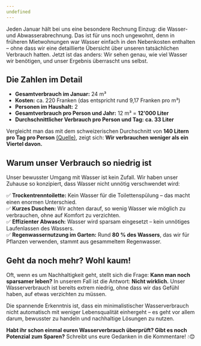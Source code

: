 ```yaml
---
undefined
---
```


Jeden Januar hält bei uns eine besondere Rechnung Einzug: die Wasser- und Abwasserabrechnung. Das ist für uns noch ungewohnt, denn in früheren Mietwohnungen war Wasser einfach in den Nebenkosten enthalten – ohne dass wir eine detaillierte Übersicht über unseren tatsächlichen Verbrauch hatten. Jetzt ist das anders: Wir sehen genau, wie viel Wasser wir benötigen, und unser Ergebnis überrascht uns selbst.

## Die Zahlen im Detail
- **Gesamtverbrauch im Januar:** 24 m³  
- **Kosten:** ca. 220 Franken (das entspricht rund 9,17 Franken pro m³)  
- **Personen im Haushalt:** 2  
- **Gesamtverbrauch pro Person und Jahr:** 12 m³ = **12'000 Liter**  
- **Durchschnittlicher Verbrauch pro Person und Tag:** **ca. 33 Liter**  

Vergleicht man das mit dem schweizerischen Durchschnitt von **140 Litern pro Tag pro Person** [(Quelle)](https://www.energie-umwelt.ch/wassersparen/den-eigenen-wasserverbrauch-einschaetzen), zeigt sich: **Wir verbrauchen weniger als ein Viertel davon.**

## Warum unser Verbrauch so niedrig ist
Unser bewusster Umgang mit Wasser ist kein Zufall. Wir haben unser Zuhause so konzipiert, dass Wasser nicht unnötig verschwendet wird:

✅ **Trockentrenntoilette:** Kein Wasser für die Toilettenspülung – das macht einen enormen Unterschied.  
✅ **Kurzes Duschen:** Wir achten darauf, so wenig Wasser wie möglich zu verbrauchen, ohne auf Komfort zu verzichten.  
✅ **Effizienter Abwasch:** Wasser wird sparsam eingesetzt – kein unnötiges Laufenlassen des Wassers.  
✅ **Regenwassernutzung im Garten:** Rund **80 % des Wassers**, das wir für Pflanzen verwenden, stammt aus gesammeltem Regenwasser.  

## Geht da noch mehr? Wohl kaum!
Oft, wenn es um Nachhaltigkeit geht, stellt sich die Frage: **Kann man noch sparsamer leben?** In unserem Fall ist die Antwort: **Nicht wirklich.** Unser Wasserverbrauch ist bereits extrem niedrig, ohne dass wir das Gefühl haben, auf etwas verzichten zu müssen.

Die spannende Erkenntnis ist, dass ein minimalistischer Wasserverbrauch nicht automatisch mit weniger Lebensqualität einhergeht – es geht vor allem darum, bewusster zu handeln und nachhaltige Lösungen zu nutzen.

**Habt ihr schon einmal euren Wasserverbrauch überprüft? Gibt es noch Potenzial zum Sparen?** Schreibt uns eure Gedanken in die Kommentare! 💧😊
